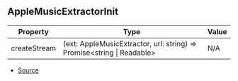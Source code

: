 ## AppleMusicExtractorInit

| Property | Type | Value |
| ----------- | ----------- | ----------- |
| createStream | (ext: AppleMusicExtractor, url: string) => Promise\<string \| Readable> | N/A |


- [Source](https://github.com/Androz2091/discord-player/blob/7529a33/packages/extractor/src/extractors/AppleMusicExtractor.ts#L7)